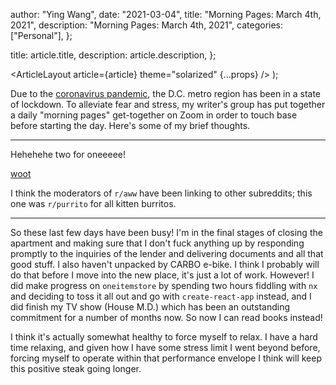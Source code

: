 
  author: "Ying Wang",
  date: "2021-03-04",
  title: "Morning Pages: March 4th, 2021",
  description: "Morning Pages: March 4th, 2021",
  categories: ["Personal"],
};

  title: article.title,
  description: article.description,
};

  <ArticleLayout article={article} theme="solarized" {...props} />
);

Due to the [coronavirus
pandemic](https://en.wikipedia.org/wiki/2019-20_coronavirus_pandemic), the D.C.
metro region has been in a state of lockdown. To alleviate fear and stress, my
writer's group has put together a daily "morning pages" get-together on Zoom in
order to touch base before starting the day. Here's some of my brief thoughts.

---

Hehehehe two for oneeeee!

[woot](/img/posts/2021/03/04/morning_pages.jpg)

I think the moderators of `r/aww` have been linking to other subreddits; this
one was `r/purrito` for all kitten burritos.

---

So these last few days have been busy! I'm in the final stages of closing the
apartment and making sure that I don't fuck anything up by responding promptly
to the inquiries of the lender and delivering documents and all that good stuff.
I also haven't unpacked by CARBO e-bike. I think I probably will do that before
I move into the new place, it's just a lot of work. However! I did make progress
on `oneitemstore` by spending two hours fiddling with `nx` and deciding to toss
it all out and go with `create-react-app` instead, and I did finish my TV show
(House M.D.) which has been an outstanding commitment for a number of months
now. So now I can read books instead!

I think it's actually somewhat healthy to force myself to relax. I have a hard
time relaxing, and given how I have some stress limit I went beyond before,
forcing myself to operate within that performance envelope I think will keep
this positive steak going longer.
